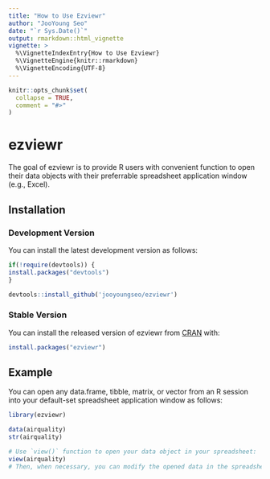 ```yaml
---
title: "How to Use Ezviewr"
author: "JooYoung Seo"
date: "`r Sys.Date()`"
output: rmarkdown::html_vignette
vignette: >
  %\VignetteIndexEntry{How to Use Ezviewr}
  %\VignetteEngine{knitr::rmarkdown}
  %\VignetteEncoding{UTF-8}
---
```


```r
knitr::opts_chunk$set(
  collapse = TRUE,
  comment = "#>"
)
```

# ezviewr

The goal of ezviewr is to provide R users with convenient function to open their data objects with their preferrable spreadsheet application window (e.g., Excel).

## Installation

### Development Version

You can install the latest development version as follows:

```r
if(!require(devtools)) {
install.packages("devtools")
}

devtools::install_github('jooyoungseo/ezviewr')
```

### Stable Version

You can install the released version of ezviewr from [CRAN](https://CRAN.R-project.org) with:

``` r
install.packages("ezviewr")
```

## Example

You can open any data.frame, tibble, matrix, or vector from an R session into your default-set spreadsheet application window as follows:


```r
library(ezviewr)

data(airquality)
str(airquality)

# Use `view()` function to open your data object in your spreadsheet:
view(airquality)
# Then, when necessary, you can modify the opened data in the spreadsheet and save it as a new data.
```
